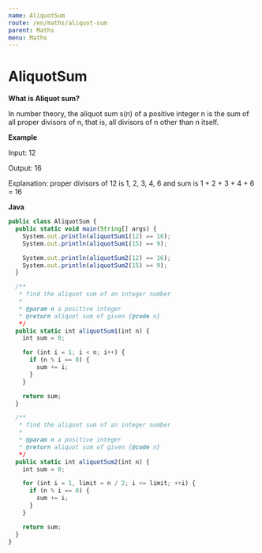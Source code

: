 ```yaml
---
name: AliquotSum
route: /en/maths/aliquot-sum
parent: Maths
menu: Maths
---
```


# AliquotSum

**What is Aliquot sum?**

In number theory, the aliquot sum s(n) of a positive integer n is the sum of all proper divisors of n, that is, all divisors of n other than n itself.

**Example**

Input: 12

Output: 16

Explanation: proper divisors of 12 is 1, 2, 3, 4, 6 and sum is 1 + 2 + 3 + 4 + 6 = 16

**Java**

```js
public class AliquotSum {
  public static void main(String[] args) {
    System.out.println(aliquotSum1(12) == 16);
    System.out.println(aliquotSum1(15) == 9);

    System.out.println(aliquotSum2(12) == 16);
    System.out.println(aliquotSum2(15) == 9);
  }

  /**
   * find the aliquot sum of an integer number
   *
   * @param n a positive integer
   * @return aliquot sum of given {@code n}
   */
  public static int aliquotSum1(int n) {
    int sum = 0; 

    for (int i = 1; i < n; i++) {
      if (n % i == 0) {
        sum += i;
      }
    }

    return sum;
  }

  /**
   * find the aliquot sum of an integer number
   *
   * @param n a positive integer
   * @return aliquot sum of given {@code n}
   */
  public static int aliquotSum2(int n) {
    int sum = 0;

    for (int i = 1, limit = n / 2; i <= limit; ++i) {
      if (n % i == 0) {
        sum += i;
      }
    }

    return sum;
  }
}
```
